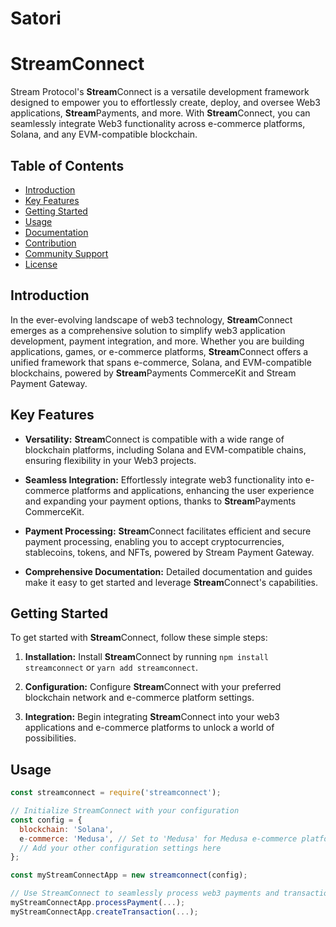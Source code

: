 # Satori

# **Stream**Connect

Stream Protocol's **Stream**Connect is a versatile development framework designed to empower you to effortlessly create, deploy, and oversee Web3 applications, **Stream**Payments, and more. With **Stream**Connect, you can seamlessly integrate Web3 functionality across e-commerce platforms, Solana, and any EVM-compatible blockchain.

## Table of Contents

- [Introduction](#introduction)
- [Key Features](#key-features)
- [Getting Started](#getting-started)
- [Usage](#usage)
- [Documentation](#documentation)
- [Contribution](#contribution)
- [Community Support](#community-support)
- [License](#license)

## Introduction

In the ever-evolving landscape of web3 technology, **Stream**Connect emerges as a comprehensive solution to simplify web3 application development, payment integration, and more. Whether you are building applications, games, or e-commerce platforms, **Stream**Connect offers a unified framework that spans e-commerce, Solana, and EVM-compatible blockchains, powered by **Stream**Payments CommerceKit and Stream Payment Gateway.

## Key Features

- **Versatility:** **Stream**Connect is compatible with a wide range of blockchain platforms, including Solana and EVM-compatible chains, ensuring flexibility in your Web3 projects.

- **Seamless Integration:** Effortlessly integrate web3 functionality into e-commerce platforms and applications, enhancing the user experience and expanding your payment options, thanks to **Stream**Payments CommerceKit.

- **Payment Processing:** **Stream**Connect facilitates efficient and secure payment processing, enabling you to accept cryptocurrencies, stablecoins, tokens, and NFTs, powered by Stream Payment Gateway.

- **Comprehensive Documentation:** Detailed documentation and guides make it easy to get started and leverage **Stream**Connect's capabilities.

## Getting Started

To get started with **Stream**Connect, follow these simple steps:

1. **Installation:** Install **Stream**Connect by running `npm install streamconnect` or `yarn add streamconnect`.

2. **Configuration:** Configure **Stream**Connect with your preferred blockchain network and e-commerce platform settings.

3. **Integration:** Begin integrating **Stream**Connect into your web3 applications and e-commerce platforms to unlock a world of possibilities.

## Usage

```javascript
const streamconnect = require('streamconnect');

// Initialize StreamConnect with your configuration
const config = {
  blockchain: 'Solana',
  e-commerce: 'Medusa', // Set to 'Medusa' for Medusa e-commerce platform
  // Add your other configuration settings here
};

const myStreamConnectApp = new streamconnect(config);

// Use StreamConnect to seamlessly process web3 payments and transactions
myStreamConnectApp.processPayment(...);
myStreamConnectApp.createTransaction(...);

